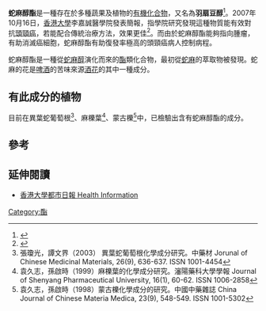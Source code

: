 '''蛇麻醇酯'''是一種存在於多種蔬果及植物的[[有機化合物|有機化合物]]，又名為'''羽扇豆醇'''<ref>{{Cite web |url=http://www.shpv.com/index2-3-1.aspx?pkid=14 |title=藥廠目錄 |access-date=2008-03-23 |archive-url=https://web.archive.org/web/20060525235431/http://www.shpv.com/index2-3-1.aspx?pkid=14 |archive-date=2006-05-25 |dead-url=yes }}</ref>。2007年10月16日，[[香港大學|香港大學]]李嘉誠醫學院發表簡報，指學院研究發現這種物質能有效對抗[[頭頸癌|頭頸癌]]，若能配合傳統治療方法，效果更佳<ref>{{Cite web |url=http://www.hkheadline.com/news/instant_news_content/200710/16/20071016a114650.asp |title=頭條網：部分蔬菜含物質有效對抗頭頸癌 |access-date=2007-10-16 |archive-date=2007-10-16 |archive-url=https://web.archive.org/web/20071016200954/http://hkheadline.com/news/instant_news_content/200710/16/20071016a114650.asp |dead-url=no }}</ref>。而由於蛇麻醇酯能夠指向腫瘤，有助消滅癌細胞，蛇麻醇酯有助復發率極高的頭頸癌病人控制病程。

蛇麻醇酯是一種從[[蛇麻醇|蛇麻醇]]演化而來的[[酯|酯]]類化合物，最初從[[蛇麻|蛇麻]]的萃取物被發現。蛇麻的花是[[啤酒|啤酒]]的苦味來源[[酒花|酒花]]的其中一種成分。

==有此成分的植物==
目前在異葉蛇葡萄根<ref>張瓊光，譚文界（2003） 異葉蛇葡萄根化學成分研究。中藥材 Jorunal of Chinese Medicinal Materials, 26(9), 636-637. ISSN 1001-4454</ref>、麻櫟葉<ref>袁久志，孫啟時（1999）麻櫟葉的化學成分研究。瀋陽藥科大學學報 Journal of Shenyang Pharmaceutical University, 16(1), 60-62. ISSN 1006-2858</ref>、蒙古櫟<ref> 袁久志，孫啟時（1998）蒙古櫟化學成分的研究。中國中藥雜誌 China Journal of Chinese Materia Medica, 23(9), 548-549. ISSN 1001-5302</ref>中，已檢驗出含有蛇麻醇酯的成分。

== 參考 ==
<references />

==延伸閱讀==
*[http://www.hku.hk/facmed/healthedu/issue194/issue194.pdf 香港大學都市日報 Health Information]

{{Organic-compound-stub}}
[[Category:酯|Category:酯]]